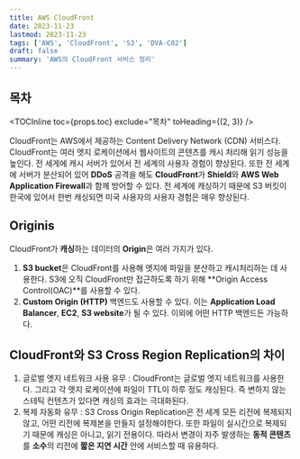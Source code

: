 ```yaml
---
title: AWS CloudFront
date: 2023-11-23
lastmod: 2023-11-23
tags: ['AWS', 'CloudFront', 'S3', 'DVA-C02']
draft: false
summary: 'AWS의 CloudFront 서비스 정리'
---
```


## 목차

<TOCInline toc={props.toc} exclude="목차" toHeading={(2, 3)} />

CloudFront는 AWS에서 제공하는 Content Delivery Network (CDN) 서비스다. CloudFront는 여러 엣지 로케이션에서 웹사이트의 콘텐츠를 캐시 처리해 읽기 성능을 높인다.
전 세게에 캐시 서버가 있어서 전 세계의 사용자 경험이 향상된다. 또한 전 세계에 서버가 분산되어 있어 **DDoS** 공격을 해도 **CloudFront**가 **Shield**와 **AWS Web Application Firewall**과 함께 방어할 수 있다.
전 세계에 캐싱하기 때문에 S3 버킷이 한국에 있어서 한번 캐싱되면 미국 사용자의 사용자 경험은 매우 향상된다.

## Originis

CloudFront가 **캐싱**하는 데이터의 **Origin**은 여러 가지가 있다.

1. **S3 bucket**은 CloudFront를 사용해 엣지에 파일을 분산하고 캐시처리하는 데 사용한다. S3에 오직 CloudFront만 접근하도록 하기 위해 **Origin Access Control(OAC)**를 사용할 수 있다.
2. **Custom Origin (HTTP)** 백엔드도 사용할 수 있다. 이는 **Application Load Balancer**, **EC2**, **S3 website**가 될 수 있다. 이외에 어떤 HTTP 백엔드든 가능하다.

## CloudFront와 S3 Cross Region Replication의 차이

1. 글로벌 엣지 네트워크 사용 유무 : CloudFront는 글로벌 엣지 네트워크를 사용한다. 그리고 각 엣지 로케이션에 파일이 TTL이 하루 정도 캐싱된다. 즉 변하지 않는 스테틱 컨텐츠가 있다면
   캐싱의 효과는 극대화된다.
2. 복제 자동화 유무 : S3 Cross Origin Replication은 전 세계 모든 리전에 복제되지 않고, 어떤 리전에 복제본을 만들지 설정해야한다. 또한 파일이 실시간으로 복제되기 때문에 캐싱은 아니고, 읽기 전용이다.
   따라서 변경이 자주 발생하는 **동적 콘텐츠**를 **소수**의 리전에 **짧은 지연 시간** 안에 서비스할 때 유용하다.
